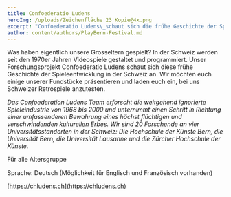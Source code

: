 ```yaml
---
title: Confoederatio Ludens
heroImg: /uploads/Zeichenfläche 23 Kopie@4x.png
excerpt: "Confoederatio Ludens\_schaut sich die frühe Geschichte der Spieleentwicklung in der Schweiz an. Wir möchten euch einige unserer Fundstücke präsentieren und laden euch ein, bei uns Schweizer Retrospiele anzutesten.\n"
author: content/authors/PlayBern-Festival.md
---
```


Was haben eigentlich unsere Grosseltern gespielt? In der Schweiz werden seit den 1970er Jahren Videospiele gestaltet und programmiert. Unser Forschungsprojekt Confoederatio Ludens schaut sich diese frühe Geschichte der Spieleentwicklung in der Schweiz an. Wir möchten euch einige unserer Fundstücke präsentieren und laden euch ein, bei uns Schweizer Retrospiele anzutesten.

*Das Confoederation Ludens Team erforscht die weitgehend ignorierte Spieleindustrie von 1968 bis 2000 und unternimmt einen Schritt in Richtung einer umfassenderen Bewahrung eines höchst flüchtigen und verschwindenden kulturellen Erbes. Wir sind 20 Forschende an vier Universitätsstandorten in der Schweiz: Die Hochschule der Künste Bern, die Universität Bern, die Universität Lausanne und die Zürcher Hochschule der Künste.*

Für alle Altersgruppe

Sprache: Deutsch (Möglichkeit für Englisch und Französisch vorhanden) 

[https://chludens.ch](https://chludens.ch)
